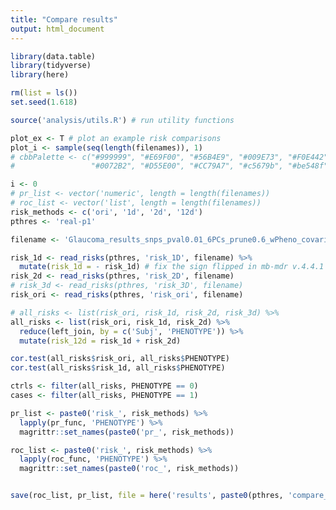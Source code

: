 ```yaml
---
title: "Compare results"
output: html_document
---
```


```r
library(data.table)
library(tidyverse)
library(here)
```

```r
rm(list = ls())
set.seed(1.618)

source('analysis/utils.R') # run utility functions

plot_ex <- T # plot an example risk comparisons
plot_i <- sample(seq(length(filenames)), 1)
# cbbPalette <- c("#999999", "#E69F00", "#56B4E9", "#009E73", "#F0E442", 
#                 "#0072B2", "#D55E00", "#CC79A7", "#c5679b", "#be548f")
```


```r
i <- 0
# pr_list <- vector('numeric', length = length(filenames))
# roc_list <- vector('list', length = length(filenames))
risk_methods <- c('ori', '1d', '2d', '12d')
pthres <- 'real-p1'

filename <- 'Glaucoma_results_snps_pval0.01_6PCs_prune0.6_wPheno_covariates.txt'

risk_1d <- read_risks(pthres, 'risk_1D', filename) %>%
  mutate(risk_1d = - risk_1d) # fix the sign flipped in mb-mdr v.4.4.1
risk_2d <- read_risks(pthres, 'risk_2D', filename)
# risk_3d <- read_risks(pthres, 'risk_3D', filename)
risk_ori <- read_risks(pthres, 'risk_ori', filename)

# all_risks <- list(risk_ori, risk_1d, risk_2d, risk_3d) %>%
all_risks <- list(risk_ori, risk_1d, risk_2d) %>%
  reduce(left_join, by = c('Subj', 'PHENOTYPE')) %>%
  mutate(risk_12d = risk_1d + risk_2d)

cor.test(all_risks$risk_ori, all_risks$PHENOTYPE)
cor.test(all_risks$risk_1d, all_risks$PHENOTYPE)

ctrls <- filter(all_risks, PHENOTYPE == 0)
cases <- filter(all_risks, PHENOTYPE == 1)

pr_list <- paste0('risk_', risk_methods) %>%
  lapply(pr_func, 'PHENOTYPE') %>%
  magrittr::set_names(paste0('pr_', risk_methods))

roc_list <- paste0('risk_', risk_methods) %>%
  lapply(roc_func, 'PHENOTYPE') %>%
  magrittr::set_names(paste0('roc_', risk_methods))


save(roc_list, pr_list, file = here('results', paste0(pthres, 'compare_results_real.Rdata')))
```

